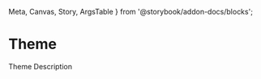   Meta,
  Canvas,
  Story,
  ArgsTable
} from '@storybook/addon-docs/blocks';

<Meta title="Intro/Theme" />

# Theme

Theme Description


<ThemeColorsStory />


